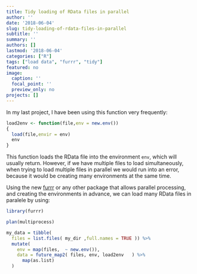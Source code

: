 ```yaml
---
title: Tidy loading of RData files in parallel
author: ''
date: '2018-06-04'
slug: tidy-loading-of-rdata-files-in-parallel
subtitle: ''
summary: ''
authors: []
lastmod: '2018-06-04'
categories: ["R"]
tags: ["load data", "furrr", "tidy"]
featured: no
image:
  caption: ''
  focal_point: ''
  preview_only: no
projects: []
---
```


In my last project, I have been using this function very frequently:

```r
load2env <- function(file,env = new.env())
{
  load(file,envir = env)
  env
}

```

This function loads the RData file into the environment `env`, which will usually return. However, if we have multiple files to load simultaneously, when trying to load multiple files in parallel we would run into an error, because it would be creating many environments at the same time.

Using the new [furrr](https://github.com/DavisVaughan/furrr) or any other package that allows parallel processing, and creating the environments in advance, we can load many RData files in paralele by using:

```r

library(furrr)

plan(multiprocess)

my_data = tibble(
  files = list.files( my_dir ,full.names = TRUE )) %>% 
  mutate(
    env = map(files,  ~ new.env()),
    data = future_map2( files, env, load2env   ) %>% 
      map(as.list)
  )


```

